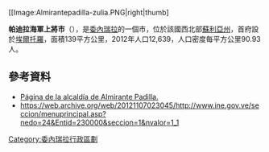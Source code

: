 [[Image:Almirantepadilla-zulia.PNG|right|thumb]

'''帕迪拉海軍上將市'''（{{lang-es|Municipio Almirante Padilla}}），是[[委內瑞拉|委內瑞拉]]的一個市，位於該國西北部[[蘇利亞州|蘇利亞州]]，首府設於[[埃爾托羅_(蘇利亞州)|埃爾托羅]]，面積139平方公里，2012年人口12,639，人口密度每平方公里90.93人。

==參考資料==
* [http://almirantepadilla-zulia.gob.ve/portal-alcaldias/ Página de la alcaldía de Almirante Padilla.] {{Wayback|url=http://almirantepadilla-zulia.gob.ve/portal-alcaldias/ |date=20110120155525 }}
* https://web.archive.org/web/20121107023045/http://www.ine.gov.ve/seccion/menuprincipal.asp?nedo=24&Entid=230000&seccion=1&nvalor=1_1

{{Venezuela-geo-stub}}
[[Category:委內瑞拉行政區劃|Category:委內瑞拉行政區劃]]